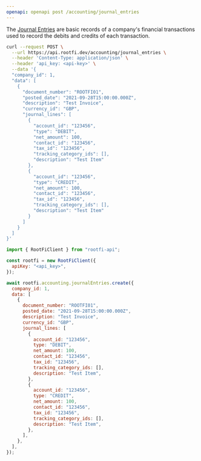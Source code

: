 ```yaml
---
openapi: openapi post /accounting/journal_entries
---
```


The [Journal Entries](https://docs.rootfi.dev/api-reference/journal-entries/overview) are basic records of a company's financial transactions used to record the debits and credits of each transaction.

<RequestExample>

```bash cURL
curl --request POST \
  --url https://api.rootfi.dev/accounting/journal_entries \
  --header 'Content-Type: application/json' \
  --header 'api_key: <api-key>' \
  --data '{
  "company_id": 1,
  "data": [
    {
      "document_number": "ROOTFI01",
      "posted_date": "2021-09-28T15:00:00.000Z",
      "description": "Test Invoice",
      "currency_id": "GBP",
      "journal_lines": [
        {
          "account_id": "123456",
          "type": "DEBIT",
          "net_amount": 100,
          "contact_id": "123456",
          "tax_id": "123456",
          "tracking_category_ids": [],
          "description": "Test Item"
        },
        {
          "account_id": "123456",
          "type": "CREDIT",
          "net_amount": 100,
          "contact_id": "123456",
          "tax_id": "123456",
          "tracking_category_ids": [],
          "description": "Test Item"
        }
      ]
    }
  ]
}'
```

```javascript NodeJS
import { RootFiClient } from "rootfi-api";

const rootfi = new RootFiClient({
  apiKey: "<api_key>",
});

await rootfi.accounting.journalEntries.create({
  company_id: 1,
  data: [
    {
      document_number: "ROOTFI01",
      posted_date: "2021-09-28T15:00:00.000Z",
      description: "Test Invoice",
      currency_id: "GBP",
      journal_lines: [
        {
          account_id: "123456",
          type: "DEBIT",
          net_amount: 100,
          contact_id: "123456",
          tax_id: "123456",
          tracking_category_ids: [],
          description: "Test Item",
        },
        {
          account_id: "123456",
          type: "CREDIT",
          net_amount: 100,
          contact_id: "123456",
          tax_id: "123456",
          tracking_category_ids: [],
          description: "Test Item",
        },
      ],
    },
  ],
});
```

</RequestExample>
